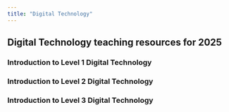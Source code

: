 ```yaml
---
title: "Digital Technology"
---
```


## Digital Technology teaching resources for 2025


### Introduction to Level 1 Digital Technology

### Introduction to Level 2 Digital Technology

### Introduction to Level 3 Digital Technology
